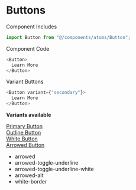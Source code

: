 # Buttons

Component Includes

```js {3} copy
import Button from "@/components/atoms/Button";
```

Component Code

```js copy
<Button>
  Learn More
</Button>
```

Variant Buttons

```js copy
<Button variant={"secondary"}>
  Learn More
</Button>
```

**Variants available**

<div className="mb-5">
<a className="inline-block text-white px-7 pt-4 pt-[14px] pb-3 m-0 bg-[#cf4a29] rounded cursor-pointer border-2 border-[#cf4a29] font-bold duration-700 ease-in-out hover:rounded-[50px] active:scale-90 active:bg-orange-darker mr-5 mb-5 xl:mb-0" href="#">Primary Button</a>
</div>

<div className="mb-5">
<a className="inline-block text-[#cf4a29] px-7 pt-4 pt-[14px] pb-3 bg-white rounded cursor-pointer border-2 border-[#cf4a29] font-bold duration-700 ease-in-out hover:rounded-[50px] active:scale-90" href="#">Outline Button</a>
</div>

<div className="mb-5">
<a className="inline-block text-navy-blue font-bold px-7 pt-4 pb-3.5 bg-white rounded cursor-pointer duration-300 ease-in-out hover:rounded-[50px] active:scale-90" href="#">White Button</a>
</div>

<div className="mb-5">
<a className="inline-flex gap-2 items-center text-current font-bold cursor-pointer group active:scale-90 ease-in-out duration-300" href="#">Arrowed Button</a>
</div>

- arrowed
- arrowed-toggle-underline
- arrowed-toggle-underline-white
- arrowed-alt
- white-border
